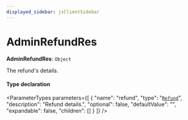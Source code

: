 ```yaml
---
displayed_sidebar: jsClientSidebar
---
```



# AdminRefundRes

 **AdminRefundRes**: `Object`

The refund's details.

#### Type declaration

<ParameterTypes parameters={[
  {
    "name": "refund",
    "type": "[`Refund`](../classes/internal.Refund.mdx)",
    "description": "Refund details.",
    "optional": false,
    "defaultValue": "",
    "expandable": false,
    "children": []
  }
]} />
